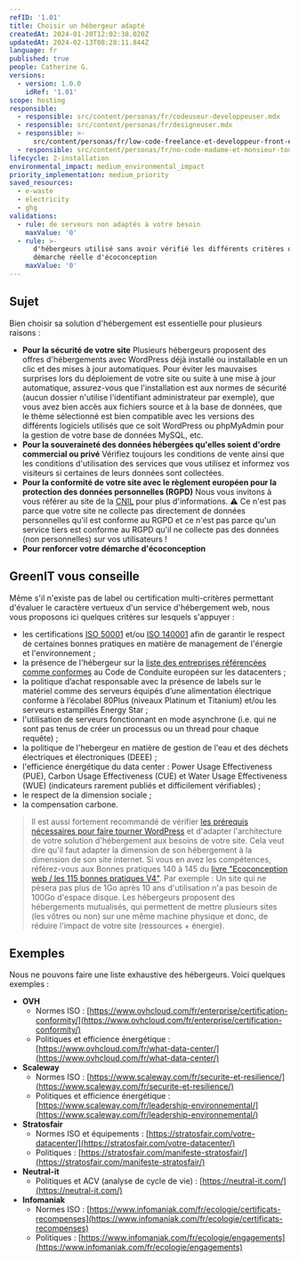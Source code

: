 ```yaml
---
refID: '1.01'
title: Choisir un hébergeur adapté
createdAt: 2024-01-20T12:02:38.020Z
updatedAt: 2024-02-13T08:28:11.844Z
language: fr
published: true
people: Catherine G.
versions:
  - version: 1.0.0
    idRef: '1.01'
scope: hosting
responsible:
  - responsible: src/content/personas/fr/codeuseur-developpeuser.mdx
  - responsible: src/content/personas/fr/designeuser.mdx
  - responsible: >-
      src/content/personas/fr/low-code-freelance-et-developpeur-front-end-d-agences.mdx
  - responsible: src/content/personas/fr/no-code-madame-et-monsieur-tout-le-monde.mdx
lifecycle: 2-installation
environmental_impact: medium_environmental_impact
priority_implementation: medium_priority
saved_resources:
  - e-waste
  - electricity
  - ghg
validations:
  - rule: de serveurs non adaptés à votre besoin
    maxValue: '0'
  - rule: >-
      d'hébergeurs utilisé sans avoir vérifié les différents critères d'une
      démarche réelle d'écoconception
    maxValue: '0'
---
```


## Sujet

Bien choisir sa solution d'hébergement est essentielle pour plusieurs raisons :

* **Pour la sécurité de votre site** Plusieurs hébergeurs proposent des offres d'hébergements avec WordPress déjà installé ou installable en un clic et des mises à jour automatiques. Pour éviter les mauvaises surprises lors du déploiement de votre site ou suite à une mise à jour automatique, assurez-vous que l'installation est aux normes de sécurité (aucun dossier n'utilise l'identifiant administrateur par exemple), que vous avez bien accès aux fichiers source et à la base de données, que le thème sélectionné est bien compatible avec les versions des différents logiciels utilisés que ce soit WordPress ou phpMyAdmin pour la gestion de votre base de données MySQL, etc.
* **Pour la souveraineté des données hébergées qu'elles soient d'ordre commercial ou privé** Vérifiez toujours les conditions de vente ainsi que les conditions d'utilisation des services que vous utilisez et informez vos visiteurs si certaines de leurs données sont collectées.
* **Pour la conformité de votre site avec le règlement européen pour la protection des données personnelles (RGPD)** Nous vous invitons à vous référer au site de la [CNIL](https://www.cnil.fr/) pour plus d'informations. ⚠️ Ce n'est pas parce que votre site ne collecte pas directement de données personnelles qu'il est conforme au RGPD et ce n'est pas parce qu'un service tiers est conforme au RGPD qu'il ne collecte pas des données (non personnelles) sur vos utilisateurs !
* **Pour renforcer votre démarche d'écoconception**

## GreenIT vous conseille

Même s'il n'existe pas de label ou certification multi-critères permettant d'évaluer le caractère vertueux d'un service d'hébergement web, nous vous proposons ici quelques critères sur lesquels s'appuyer :

* les certifications [ISO 50001](https://www.iso.org/fr/publication/PUB100400.html) et/ou [ISO 140001](https://www.iso.org/fr/iso-14001-environmental-management.html) afin de garantir le respect de certaines bonnes pratiques en matière de management de l'énergie et l'environnement ;
* la présence de l'hébergeur sur la [liste des entreprises référencées comme conformes](https://e3p.jrc.ec.europa.eu/node/575) au Code de Conduite européen sur les datacenters ;
* la politique d’achat responsable avec la présence de labels sur le matériel comme des serveurs équipés d’une alimentation électrique conforme à l’écolabel 80Plus (niveaux Platinum et Titanium) et/ou les serveurs estampillés Energy Star ;
* l'utilisation de serveurs fonctionnant en mode asynchrone (i.e. qui ne sont pas tenus de créer un processus ou un thread pour chaque requête) ;
* la politique de l'hebergeur en matière de gestion de l'eau et des déchets électriques et électroniques (DEEE) ;
* l'efficience énergétique du data center : Power Usage Effectiveness (PUE), Carbon Usage Effectiveness (CUE) et Water Usage Effectiveness (WUE) (indicateurs rarement publiés et difficilement vérifiables) ;
* le respect de la dimension sociale ;
* la compensation carbone.

> Il est aussi fortement recommandé de vérifier [les prérequis nécessaires pour faire tourner WordPress](https://fr.wordpress.org/about/requirements/) et d'adapter l'architecture de votre solution d'hébergement aux besoins de votre site.
> Cela veut dire qu'il faut adapter la dimension de son hébergement à la dimension de son site internet. Si vous en avez les compétences, référez-vous aux Bonnes pratiques 140 à 145 du [livre "Ecoconception web / les 115 bonnes pratiques V4"](https://www.greenit.fr/2022/05/11/mise-a-jour-majeure-du-referentiel-ecoconception-web-les-115-bonnes-pratiques/).
> Par exemple : Un site qui ne pèsera pas plus de 1Go après 10 ans d'utilisation n'a pas besoin de 100Go d'espace disque. Les hébergeurs proposent des hébergements mutualisés, qui permettent de mettre plusieurs sites (les vôtres ou non) sur une même machine physique et donc, de réduire l'impact de votre site (ressources + énergie).

## Exemples

Nous ne pouvons faire une liste exhaustive des hébergeurs. Voici quelques exemples :

* **OVH**
  * Normes ISO : [https://www.ovhcloud.com/fr/enterprise/certification-conformity/](https://www.ovhcloud.com/fr/enterprise/certification-conformity/)
  * Politiques et efficience énergétique : [https://www.ovhcloud.com/fr/what-data-center/](https://www.ovhcloud.com/fr/what-data-center/)
* **Scaleway**
  * Normes ISO : [https://www.scaleway.com/fr/securite-et-resilience/](https://www.scaleway.com/fr/securite-et-resilience/)
  * Politiques et efficience énergétique : [https://www.scaleway.com/fr/leadership-environnemental/](https://www.scaleway.com/fr/leadership-environnemental/)
* **Stratosfair**
  * Normes ISO et équipements : [https://stratosfair.com/votre-datacenter/](https://stratosfair.com/votre-datacenter/)
  * Politiques : [https://stratosfair.com/manifeste-stratosfair/](https://stratosfair.com/manifeste-stratosfair/)
* **Neutral-it**
  * Politiques et ACV (analyse de cycle de vie) : [https://neutral-it.com/](https://neutral-it.com/)
* **Infomaniak**
  * Normes ISO : [https://www.infomaniak.com/fr/ecologie/certificats-recompenses](https://www.infomaniak.com/fr/ecologie/certificats-recompenses)
  * Politiques : [https://www.infomaniak.com/fr/ecologie/engagements](https://www.infomaniak.com/fr/ecologie/engagements)
